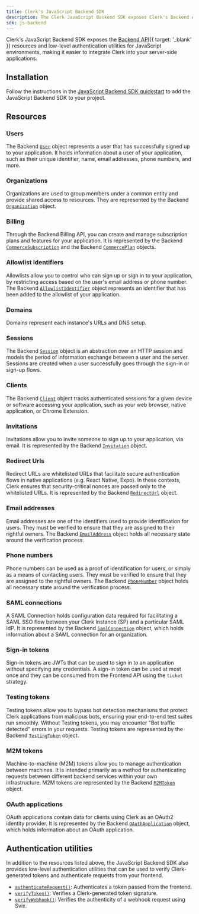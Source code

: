```yaml
---
title: Clerk's JavaScript Backend SDK
description: The Clerk JavaScript Backend SDK exposes Clerk's Backend API resources and low-level authentication utilities for JavaScript environments.
sdk: js-backend
---
```


Clerk's JavaScript Backend SDK exposes the [Backend API](/docs/reference/backend-api){{ target: '_blank' }} resources and low-level authentication utilities for JavaScript environments, making it easier to integrate Clerk into your server-side applications.

## Installation

Follow the instructions in the [JavaScript Backend SDK quickstart](/docs/getting-started/quickstart) to add the JavaScript Backend SDK to your project.

## Resources

### Users

The Backend [`User`](/docs/references/backend/types/backend-user) object represents a user that has successfully signed up to your application. It holds information about a user of your application, such as their unique identifier, name, email addresses, phone numbers, and more.

### Organizations

Organizations are used to group members under a common entity and provide shared access to resources. They are represented by the Backend [`Organization`](/docs/references/backend/types/backend-organization) object.

### Billing

Through the Backend Billing API, you can create and manage subscription plans and features for your application. It is represented by the Backend [`CommerceSubscription`](/docs/references/backend/types/commerce-subscription) and the Backend [`CommercePlan`](/docs/references/backend/types/commerce-plan) objects.

### Allowlist identifiers

Allowlists allow you to control who can sign up or sign in to your application, by restricting access based on the user's email address or phone number. The Backend [`AllowlistIdentifier`](/docs/references/backend/types/allowlist-identifier) object represents an identifier that has been added to the allowlist of your application. 

### Domains

Domains represent each instance's URLs and DNS setup.

### Sessions

The Backend [`Session`](/docs/references/backend/types/backend-session) object is an abstraction over an HTTP session and models the period of information exchange between a user and the server. Sessions are created when a user successfully goes through the sign-in or sign-up flows.

### Clients

The Backend [`Client`](/docs/references/backend/types/backend-client) object tracks authenticated sessions for a given device or software accessing your application, such as your web browser, native application, or Chrome Extension.

### Invitations

Invitations allow you to invite someone to sign up to your application, via email. It is represented by the Backend [`Invitation`](/docs/references/backend/types/backend-invitation) object.

### Redirect Urls

Redirect URLs are whitelisted URLs that facilitate secure authentication flows in native applications (e.g. React Native, Expo). In these contexts, Clerk ensures that security-critical nonces are passed only to the whitelisted URLs. It is represented by the Backend [`RedirectUrl`](/docs/references/backend/types/backend-redirect-url) object.

### Email addresses

Email addresses are one of the identifiers used to provide identification for users. They must be verified to ensure that they are assigned to their rightful owners. The Backend [`EmailAddress`](/docs/references/backend/types/backend-email-address) object holds all necessary state around the verification process.

### Phone numbers

Phone numbers can be used as a proof of identification for users, or simply as a means of contacting users. They must be verified to ensure that they are assigned to the rightful owners. The Backend [`PhoneNumber`](/docs/references/backend/types/backend-phone-number) object holds all necessary state around the verification process.

### SAML connections

A SAML Connection holds configuration data required for facilitating a SAML SSO flow between your Clerk Instance (SP) and a particular SAML IdP. It is represented by the Backend [`SamlConnection`](/docs/references/backend/types/backend-saml-connection) object, which holds information about a SAML connection for an organization.

### Sign-in tokens

Sign-in tokens are JWTs that can be used to sign in to an application without specifying any credentials. A sign-in token can be used at most once and they can be consumed from the Frontend API using the `ticket` strategy.

### Testing tokens

Testing tokens allow you to bypass bot detection mechanisms that protect Clerk applications from malicious bots, ensuring your end-to-end test suites run smoothly. Without Testing tokens, you may encounter "Bot traffic detected" errors in your requests. Testing tokens are represented by the Backend [`TestingToken`](/docs/references/backend/types/backend-testing-token) object.

### M2M tokens

Machine-to-machine (M2M) tokens allow you to manage authentication between machines. It is intended primarily as a method for authenticating requests between different backend services within your own infrastructure. M2M tokens are represented by the Backend [`M2MToken`](/docs/references/backend/types/backend-m2m-token) object.

### OAuth applications

OAuth applications contain data for clients using Clerk as an OAuth2 identity provider. It is represented by the Backend [`OAuthApplication`](/docs/references/backend/types/backend-oauth-application) object, which holds information about an OAuth application.

## Authentication utilities

In addition to the resources listed above, the JavaScript Backend SDK also provides low-level authentication utilities that can be used to verify Clerk-generated tokens and authenticate requests from your frontend.

- [`authenticateRequest()`](/docs/references/backend/authenticate-request): Authenticates a token passed from the frontend.
- [`verifyToken()`](/docs/references/backend/verify-token): Verifies a Clerk-generated token signature.
- [`verifyWebhook()`](/docs/references/backend/verify-webhook): Verifies the authenticity of a webhook request using Svix.
